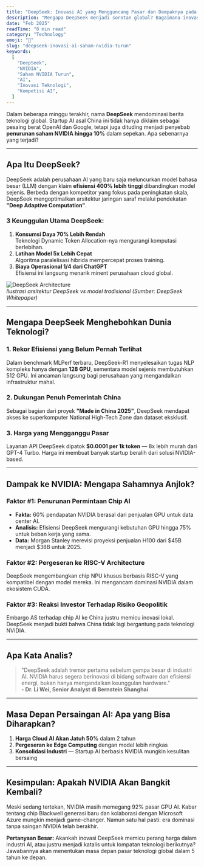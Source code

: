 ```yaml
---
title: "DeepSeek: Inovasi AI yang Mengguncang Pasar dan Dampaknya pada Saham NVIDIA"
description: "Mengapa DeepSeek menjadi sorotan global? Bagaimana inovasinya memicu penurunan saham NVIDIA? Simak analisis lengkapnya di sini."
date: "Feb 2025"
readTime: "8 min read"
category: "Technology"
emoji: "🤖"
slug: "deepseek-inovasi-ai-saham-nvidia-turun"
keywords:
  [
    "DeepSeek",
    "NVIDIA",
    "Saham NVIDIA Turun",
    "AI",
    "Inovasi Teknologi",
    "Kompetisi AI",
  ]
---
```


Dalam beberapa minggu terakhir, nama **DeepSeek** mendominasi berita teknologi global. Startup AI asal China ini tidak hanya diklaim sebagai pesaing berat OpenAI dan Google, tetapi juga dituding menjadi penyebab **penurunan saham NVIDIA hingga 10%** dalam sepekan. Apa sebenarnya yang terjadi?

---

## **Apa Itu DeepSeek?**

DeepSeek adalah perusahaan AI yang baru saja meluncurkan model bahasa besar (LLM) dengan klaim **efisiensi 400% lebih tinggi** dibandingkan model sejenis. Berbeda dengan kompetitor yang fokus pada peningkatan skala, DeepSeek mengoptimalkan arsitektur jaringan saraf melalui pendekatan **"Deep Adaptive Computation"**.

### **3 Keunggulan Utama DeepSeek:**

1. **Konsumsi Daya 70% Lebih Rendah**  
   Teknologi Dynamic Token Allocation-nya mengurangi komputasi berlebihan.
2. **Latihan Model 5x Lebih Cepat**  
   Algoritma paralelisasi hibrida mempercepat proses training.
3. **Biaya Operasional 1/4 dari ChatGPT**  
   Efisiensi ini langsung menarik minent perusahaan cloud global.

![DeepSeek Architecture](https://github.com/deepseek-ai/DeepSeek-R1/raw/main/figures/benchmark.jpg)  
_Ilustrasi arsitektur DeepSeek vs model tradisional (Sumber: DeepSeek Whitepaper)_

---

## **Mengapa DeepSeek Menghebohkan Dunia Teknologi?**

### **1. Rekor Efisiensi yang Belum Pernah Terlihat**

Dalam benchmark MLPerf terbaru, DeepSeek-R1 menyelesaikan tugas NLP kompleks hanya dengan **128 GPU**, sementara model sejenis membutuhkan 512 GPU. Ini ancaman langsung bagi perusahaan yang mengandalkan infrastruktur mahal.

### **2. Dukungan Penuh Pemerintah China**

Sebagai bagian dari proyek **"Made in China 2025"**, DeepSeek mendapat akses ke superkomputer National High-Tech Zone dan dataset eksklusif.

### **3. Harga yang Mengganggu Pasar**

Layanan API DeepSeek dipatok **$0.0001 per 1k token** — 8x lebih murah dari GPT-4 Turbo. Harga ini membuat banyak startup beralih dari solusi NVIDIA-based.

---

## **Dampak ke NVIDIA: Mengapa Sahamnya Anjlok?**

### **Faktor #1: Penurunan Permintaan Chip AI**

- **Fakta:** 60% pendapatan NVIDIA berasal dari penjualan GPU untuk data center AI.
- **Analisis:** Efisiensi DeepSeek mengurangi kebutuhan GPU hingga 75% untuk beban kerja yang sama.
- **Data:** Morgan Stanley merevisi proyeksi penjualan H100 dari $45B menjadi $38B untuk 2025.

### **Faktor #2: Pergeseran ke RISC-V Architecture**

DeepSeek mengembangkan chip NPU khusus berbasis RISC-V yang kompatibel dengan model mereka. Ini mengancam dominasi NVIDIA dalam ekosistem CUDA.

### **Faktor #3: Reaksi Investor Terhadap Risiko Geopolitik**

Embargo AS terhadap chip AI ke China justru memicu inovasi lokal. DeepSeek menjadi bukti bahwa China tidak lagi bergantung pada teknologi NVIDIA.

---

## **Apa Kata Analis?**

> "DeepSeek adalah tremor pertama sebelum gempa besar di industri AI. NVIDIA harus segera berinovasi di bidang software dan efisiensi energi, bukan hanya mengandalkan keunggulan hardware."  
> **- Dr. Li Wei, Senior Analyst di Bernstein Shanghai**

---

## **Masa Depan Persaingan AI: Apa yang Bisa Diharapkan?**

1. **Harga Cloud AI Akan Jatuh 50%** dalam 2 tahun
2. **Pergeseran ke Edge Computing** dengan model lebih ringkas
3. **Konsolidasi Industri** — Startup AI berbasis NVIDIA mungkin kesulitan bersaing

---

## **Kesimpulan: Apakah NVIDIA Akan Bangkit Kembali?**

Meski sedang tertekan, NVIDIA masih memegang 92% pasar GPU AI. Kabar tentang chip Blackwell generasi baru dan kolaborasi dengan Microsoft Azure mungkin menjadi game-changer. Namun satu hal pasti: era dominasi tanpa saingan NVIDIA telah berakhir.

**Pertanyaan Besar:** Akankah inovasi DeepSeek memicu perang harga dalam industri AI, atau justru menjadi katalis untuk lompatan teknologi berikutnya? Jawabannya akan menentukan masa depan pasar teknologi global dalam 5 tahun ke depan.
